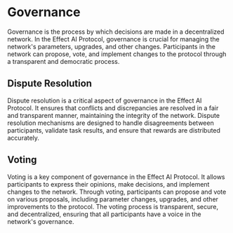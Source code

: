 # Governance
Governance is the process by which decisions are made in a decentralized network. In the Effect AI Protocol, governance is crucial for managing the network's parameters, upgrades, and other changes. Participants in the network can propose, vote, and implement changes to the protocol through a transparent and democratic process.

## Dispute Resolution
Dispute resolution is a critical aspect of governance in the Effect AI Protocol. It ensures that conflicts and discrepancies are resolved in a fair and transparent manner, maintaining the integrity of the network. Dispute resolution mechanisms are designed to handle disagreements between participants, validate task results, and ensure that rewards are distributed accurately.

## Voting
Voting is a key component of governance in the Effect AI Protocol. It allows participants to express their opinions, make decisions, and implement changes to the network. Through voting, participants can propose and vote on various proposals, including parameter changes, upgrades, and other improvements to the protocol. The voting process is transparent, secure, and decentralized, ensuring that all participants have a voice in the network's governance.